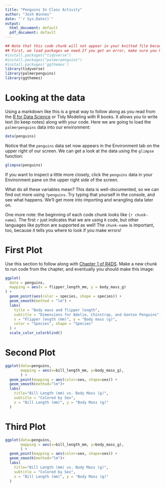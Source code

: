 ```yaml
---
title: "Penguins In Class Activity"
author: "Josh Winnes"
date: "`r Sys.Date()`"
output:
  html_document: default
  pdf_document: default
---
```

```r
## Note that this code chunk will not appear in your knitted file because of the option `include=FALSE`
## First, we load packages we need.If you get an error, make sure you have these installed by running the following code. You only need to install once, but you must load packages every time you start a new session.
#install.packages("tidyverse")
#install.packages("palmerpenguins")
#install.packages('ggthemes')
library(tidyverse)
library(palmerpenguins)
library(ggthemes)
```

# Looking at the data

Using a markdown like this is a great way to follow along as you read from the [R for Data Science](https://r4ds.hadley.nz) or Tidy Modeling with R books. It allows you to write text (to keep notes) along with your code. Here we are going to load the `palmerpenguins` data into our environment:

```r
data(penguins)
```

Notice that the `penguins` data set now appears in the Environment tab on the upper right of our screen. We can get a look at the data using the `glimpse` function:

```r
glimpse(penguins)
```

If you want to inspect a little more closely, click the `penguins` data in your Environment pane on the upper right side of the screen. 

What do all these variables mean? This data is well-documented, so we can find out more using `?penguins`. Try typing that yourself in the console, and see what happens. We'll get more into importing and wrangling data later on.

One more note: the beginning of each code chunk looks like `{r chunk-name}`. The first `r` just indicates that we are using `R` code, but other languages like python are supported as well! The `chunk-name` is important, too, because it tells you where to look if you make errors!

# First Plot

Use this section to follow along with [Chapter 1 of R4DS](https://r4ds.hadley.nz/data-visualize). Make a new chunk to run code from the chapter, and eventually you should make this image:

```r
ggplot(
  data = penguins,
  mapping = aes(x = flipper_length_mm, y = body_mass_g)
) +
  geom_point(aes(color = species, shape = species)) +
  geom_smooth(method = "lm") +
  labs(
    title = "Body mass and flipper length",
    subtitle = "Dimensions for Adelie, Chinstrap, and Gentoo Penguins",
    x = "Flipper length (mm)", y = "Body mass (g)",
    color = "Species", shape = "Species"
  ) +
  scale_color_colorblind()
```

# Second Plot

```r
ggplot(data=penguins,
       mapping = aes(x=bill_length_mm, y=body_mass_g),
       ) +
  geom_point(mapping = aes(color=sex, shape=sex)) +
  geom_smooth(method="lm")+
  labs(
    title="Bill Length (mm) vs. Body Mass (g)",
    subtitle = "Colored by Sex",
    x = "Bill Length (mm)", y = "Body Mass (g)"
  )
```

# Third Plot


```r
ggplot(data=penguins,
       mapping = aes(x=bill_length_mm, y=body_mass_g),
       ) +
  geom_point(mapping = aes(color=sex, shape=sex)) +
  geom_smooth(method="lm")+
  labs(
    title="Bill Length (mm) vs. Body Mass (g)",
    subtitle = "Colored by Sex",
    x = "Bill Length (mm)", y = "Body Mass (g)"
  )
```

